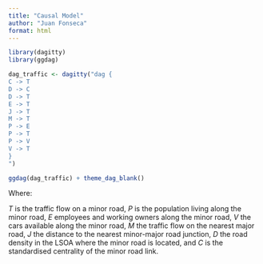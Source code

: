 ```yaml
---
title: "Causal Model"
author: "Juan Fonseca"
format: html
---
```







```r
library(dagitty)
library(ggdag)

dag_traffic <- dagitty("dag {
C -> T
D -> C
D -> T
E -> T
J -> T
M -> T
P -> E
P -> T
P -> V
V -> T
}
")

ggdag(dag_traffic) + theme_dag_blank()
```

Where:

$T$ is the traffic flow on a minor road, $P$ is the population living along the minor road, $E$ employees and working owners along the minor road, $V$ the cars available along the minor road, $M$ the traffic flow on the nearest major road, $J$ the distance to the nearest minor-major road junction, $D$ the road density in the LSOA where the minor road is located, and $C$ is the standardised centrality of the minor road link.


